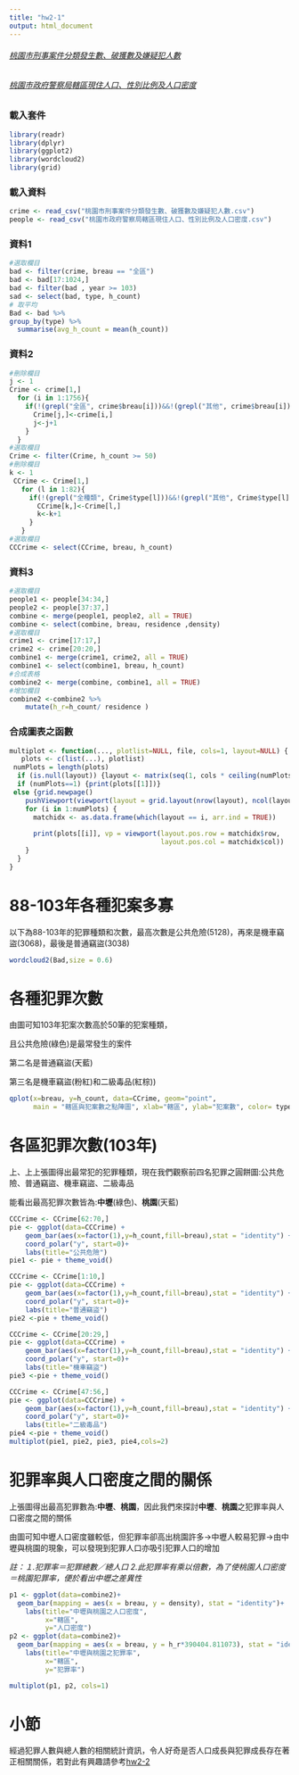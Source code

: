 ```yaml
---
title: "hw2-1"
output: html_document
---
```

###### [桃園市刑事案件分類發生數、破獲數及嫌疑犯人數](https://data.gov.tw/dataset/25883)

###### [桃園市政府警察局轄區現住人口、性別比例及人口密度](https://data.gov.tw/dataset/26053)
### 載入套件
```r
library(readr)
library(dplyr)
library(ggplot2)
library(wordcloud2)
library(grid) 
```
### 載入資料
```r
crime <- read_csv("桃園市刑事案件分類發生數、破獲數及嫌疑犯人數.csv")
people <- read_csv("桃園市政府警察局轄區現住人口、性別比例及人口密度.csv")
```
### 資料1
```r
#選取欄目
bad <- filter(crime, breau == "全區")
bad <- bad[17:1024,] 
bad <- filter(bad , year >= 103)
sad <- select(bad, type, h_count)
# 取平均
Bad <- bad %>%
group_by(type) %>%
  summarise(avg_h_count = mean(h_count))
```
### 資料2
```r
#刪除欄目
j <- 1 
Crime <- crime[1,]
  for (i in 1:1756){
    if(!(grepl("全區", crime$breau[i]))&&!(grepl("其他", crime$breau[i]))){
      Crime[j,]<-crime[i,]
      j<-j+1
    }
  }                                        
#選取欄目
Crime <- filter(Crime, h_count >= 50) 
#刪除欄目
k <- 1
 CCrime <- Crime[1,]
   for (l in 1:82){
     if(!(grepl("全種類", Crime$type[l]))&&!(grepl("其他", Crime$type[l]))){
       CCrime[k,]<-Crime[l,]
       k<-k+1
     }
   }     
#選取欄目
CCCrime <- select(CCrime, breau, h_count) 
```
### 資料3
```r
#選取欄目
people1 <- people[34:34,]
people2 <- people[37:37,]
combine <- merge(people1, people2, all = TRUE)
combine <- select(combine, breau, residence ,density) 
#選取欄目
crime1 <- crime[17:17,]
crime2 <- crime[20:20,]
combine1 <- merge(crime1, crime2, all = TRUE)
combine1 <- select(combine1, breau, h_count)
#合成表格
combine2 <- merge(combine, combine1, all = TRUE)
#增加欄目
combine2 <-combine2 %>% 
    mutate(h_r=h_count/ residence )

```
### 合成圖表之函數
```r
multiplot <- function(..., plotlist=NULL, file, cols=1, layout=NULL) { 
   plots <- c(list(...), plotlist) 
 numPlots = length(plots) 
  if (is.null(layout)) {layout <- matrix(seq(1, cols * ceiling(numPlots/cols)), ncol = cols, nrow = ceiling(numPlots/cols))} 
  if (numPlots==1) {print(plots[[1]])}
 else {grid.newpage() 
    pushViewport(viewport(layout = grid.layout(nrow(layout), ncol(layout)))) 
    for (i in 1:numPlots) { 
      matchidx <- as.data.frame(which(layout == i, arr.ind = TRUE)) 
 
      print(plots[[i]], vp = viewport(layout.pos.row = matchidx$row, 
                                      layout.pos.col = matchidx$col)) 
    } 
  } 
}
```
# 88-103年各種犯案多寡
以下為88-103年的犯罪種類和次數，最高次數是公共危險(5128)，再來是機車竊盜(3068)，最後是普通竊盜(3038)
```r
wordcloud2(Bad,size = 0.6)
```

# 各種犯罪次數
由圖可知103年犯案次數高於50筆的犯案種類，

且公共危險(綠色)是最常發生的案件

第二名是普通竊盜(天藍)

第三名是機車竊盜(粉紅)和二級毒品(紅棕))
```r
qplot(x=breau, y=h_count, data=CCrime, geom="point",
      main = "轄區與犯案數之點陣圖", xlab="轄區", ylab="犯案數", color= type)
```

# 各區犯罪次數(103年)
上、上上張圖得出最常犯的犯罪種類，現在我們觀察前四名犯罪之圓餅圖:公共危險、普通竊盜、機車竊盜、二級毒品

能看出最高犯罪次數皆為:**中壢**(綠色)、**桃園**(天藍)
```r
CCCrime <- CCrime[62:70,]
pie <- ggplot(data=CCCrime) +
    geom_bar(aes(x=factor(1),y=h_count,fill=breau),stat = "identity") +
    coord_polar("y", start=0)+
    labs(title="公共危險") 
pie1 <- pie + theme_void()

CCCrime <- CCrime[1:10,]
pie <- ggplot(data=CCCrime) +
    geom_bar(aes(x=factor(1),y=h_count,fill=breau),stat = "identity") +
    coord_polar("y", start=0)+
    labs(title="普通竊盜") 
pie2 <-pie + theme_void()

CCCrime <- CCrime[20:29,]
pie <- ggplot(data=CCCrime) +
    geom_bar(aes(x=factor(1),y=h_count,fill=breau),stat = "identity") +
    coord_polar("y", start=0)+
    labs(title="機車竊盜") 
pie3 <-pie + theme_void()

CCCrime <- CCrime[47:56,]
pie <- ggplot(data=CCCrime) +
    geom_bar(aes(x=factor(1),y=h_count,fill=breau),stat = "identity") +
    coord_polar("y", start=0)+
    labs(title="二級毒品") 
pie4 <-pie + theme_void()
multiplot(pie1, pie2, pie3, pie4,cols=2)
```

# 犯罪率與人口密度之間的關係
上張圖得出最高犯罪數為:**中壢**、**桃園**，因此我們來探討**中壢**、**桃園**之犯罪率與人口密度之間的關係

由圖可知中壢人口密度雖較低，但犯罪率卻高出桃園許多->中壢人較易犯罪->由中壢與桃園的現象，可以發現到犯罪人口亦吸引犯罪人口的增加

*註：１.犯罪率＝犯罪總數／總人口 2.此犯罪率有乘以倍數，為了使桃園人口密度＝桃園犯罪率，便於看出中壢之差異性*

```r

p1 <- ggplot(data=combine2)+ 
  geom_bar(mapping = aes(x = breau, y = density), stat = "identity")+
    labs(title="中壢與桃園之人口密度",
         x="轄區",
         y="人口密度") 
p2 <- ggplot(data=combine2)+ 
  geom_bar(mapping = aes(x = breau, y = h_r*390404.811073), stat = "identity")+
    labs(title="中壢與桃園之犯罪率",
         x="轄區",
         y="犯罪率") 

multiplot(p1, p2, cols=1)

```

# **小節**

經過犯罪人數與總人數的相關統計資訊，令人好奇是否人口成長與犯罪成長存在著正相關關係，若對此有興趣請參考[hw2-2](https://tliobnih.github.io/2019-7-8/Week2/21.html)